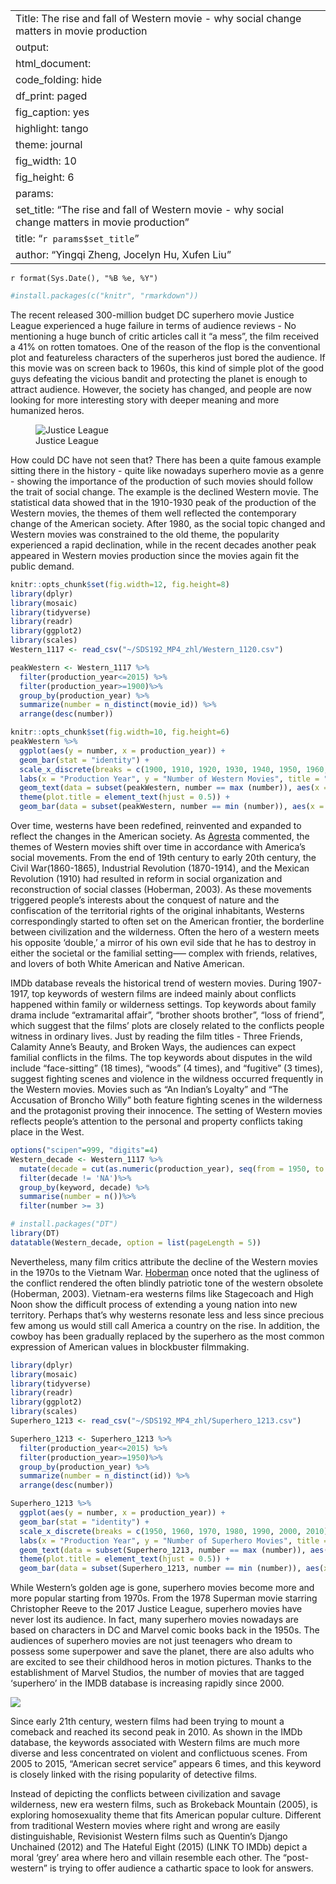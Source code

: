 
---
Title: The rise and fall of Western movie  - why social change matters in movie production
output: 
  html_document: 
    code_folding: hide
    df_print: paged
    fig_caption: yes
    highlight: tango
    theme: journal
    fig_width: 10
    fig_height: 6
params:
  set_title: "The rise and fall of Western movie  - why social change matters in movie production"
title: "`r params$set_title`"
author: "Yingqi Zheng, Jocelyn Hu, Xufen Liu"
---

`r format(Sys.Date(), "%B %e, %Y")`


```r
#install.packages(c("knitr", "rmarkdown"))
```


The recent released 300-million budget DC superhero movie Justice League experienced a huge failure in terms of audience reviews - No mentioning a huge bunch of critic articles call it “a mess”, the film received a 41% on rotten tomatoes. One of the reason of the flop is the conventional plot and featureless characters of the superheros just bored the audience.  If this movie was on screen back to 1960s, this kind of simple plot of the good guys defeating the vicious bandit and protecting  the planet is enough to attract audience. However, the society has changed, and people are now looking for more interesting story with deeper meaning and more humanized heros. 


![Justice League](http://68.media.tumblr.com/dcadb241136cfe06eb644cf2df950665/tumblr_onfby1uLgh1snteogo2_r1_540.gif) 


How could DC have not seen that? There has been a quite famous example sitting there in the history - quite like nowadays superhero movie as a genre - showing the importance of the production of such movies should follow the trait of social change. The example is the declined Western movie. The statistical data showed that in the 1910-1930 peak of the production of the Western movies, the themes of them well reflected the contemporary change of the American society. After 1980, as the social topic changed and Western movies was constrained to the old theme, the popularity experienced a rapid declination, while in the recent decades another peak appeared in Western movies production since the movies again fit the public demand.


```r
knitr::opts_chunk$set(fig.width=12, fig.height=8) 
library(dplyr)
library(mosaic)
library(tidyverse)
library(readr)
library(ggplot2)
library(scales)
Western_1117 <- read_csv("~/SDS192_MP4_zhl/Western_1120.csv")
```


```r
peakWestern <- Western_1117 %>%
  filter(production_year<=2015) %>%
  filter(production_year>=1900)%>%
  group_by(production_year) %>%
  summarize(number = n_distinct(movie_id)) %>%
  arrange(desc(number))
```


```r
knitr::opts_chunk$set(fig.width=10, fig.height=6)
peakWestern %>%
  ggplot(aes(y = number, x = production_year)) +
  geom_bar(stat = "identity") +
  scale_x_discrete(breaks = c(1900, 1910, 1920, 1930, 1940, 1950, 1960, 1970, 1980, 1990, 2000, 2010)) +
  labs(x = "Production Year", y = "Number of Western Movies", title = "Number of Western Movies Between 1900 and 2015") + geom_bar(data = subset(peakWestern, number == max (number)), aes(x = production_year, y = number), fill = "red", stat = "identity") +
  geom_text(data = subset(peakWestern, number == max (number)), aes(x = production_year, y = number, label = production_year), hjust = -0.2) +
  theme(plot.title = element_text(hjust = 0.5)) +
  geom_bar(data = subset(peakWestern, number == min (number)), aes(x = production_year, y = number), fill = "blue", stat = "identity") 
```


Over time, westerns have been redefined, reinvented and expanded to reflect the changes in the American society. As [Agresta](https://www.theatlantic.com/entertainment/archive/2013/07/how-the-western-was-lost-and-why-it-matters/278057/) commented, the themes of Western movies shift over time in accordance with America's social movements. From the end of 19th century to early 20th century, the Civil War(1860-1865), Industrial Revolution (1870-1914), and the Mexican Revolution (1910) had resulted in reform in social organization and reconstruction of social classes (Hoberman, 2003).  As these movements triggered people’s interests about the conquest of nature and the confiscation of the territorial rights of the original inhabitants, Westerns correspondingly started to often set on the American frontier, the borderline between civilization and the wilderness. Often the hero of a western meets his opposite ‘double,’ a mirror of his own evil side that he has to destroy in either the societal or the familial setting----- complex with friends, relatives, and lovers of both White American and Native American. 

IMDb database reveals the historical trend of western movies. During 1907-1917, top keywords of western films are indeed mainly about conflicts happened within family or wilderness settings. Top keywords about family drama include “extramarital affair”,  “brother shoots brother”, “loss of friend”, which suggest that the films’ plots are closely related to the conflicts people witness in ordinary lives. Just by reading the film titles - Three Friends, Calamity Anne’s Beauty, and Broken Ways, the audiences can expect familial conflicts in the films. The top keywords about disputes in the wild include “face-sitting” (18 times), “woods” (4 times), and “fugitive” (3 times),  suggest fighting scenes and violence in the wildness occurred frequently in the Western movies. Movies such as “An Indian’s Loyalty” and “The Accusation of Broncho Willy” both feature fighting scenes in the wilderness and the protagonist proving their innocence. The setting of Western movies reflects people’s attention to the personal and property conflicts taking place in the West.

```r
options("scipen"=999, "digits"=4)
Western_decade <- Western_1117 %>%
  mutate(decade = cut(as.numeric(production_year), seq(from = 1950, to = 2010, by = 10), dig.lab = 5,  include.lowest = TRUE, include.highest = FALSE)) %>%
  filter(decade != 'NA')%>%
  group_by(keyword, decade) %>%
  summarise(number = n())%>%
  filter(number >= 3)
```


```r
# install.packages("DT")
library(DT)
datatable(Western_decade, option = list(pageLength = 5))
```


Nevertheless, many film critics attribute the decline of the Western movies in the 1970s to the Vietnam War. [Hoberman](https://books.google.com/books?id=MwkjZGjcy-0C&pg=PA129&lpg=PA129&dq=J.+Hoberman+wrote+that+%E2%80%9Csave+for+a+handful+of+releases,+the+western+itself+has+remained+defunct+since+the+fall+of+Saigon,%E2%80%9D&source=bl&ots=1WCITtnIYL&sig=RkN4j0tEpJ1Y4RTaUwWUzIwC8jk&hl=zh-CN&sa=X&ved=0ahUKEwjU8MH5kO_XAhWkg-AKHRN0Bs8Q6AEIMjAB#v=onepage&q=J.%20Hoberman%20wrote%20that%20%E2%80%9Csave%20for%20a%20handful%20of%20releases%2C%20the%20western%20itself%20has%20remained%20defunct%20since%20the%20fall%20of%20Saigon%2C%E2%80%9D&f=false) once noted that the ugliness of the conflict rendered the often blindly patriotic tone of the western obsolete (Hoberman, 2003). Vietnam-era westerns films like Stagecoach and High Noon show the difficult process of extending a young nation into new territory. Perhaps that’s why westerns resonate less and less since precious few among us would still call America a country on the rise. In addition, the cowboy has been gradually replaced by the superhero as the most common expression of American values in blockbuster filmmaking. 


```r
library(dplyr)
library(mosaic)
library(tidyverse)
library(readr)
library(ggplot2)
library(scales)
Superhero_1213 <- read_csv("~/SDS192_MP4_zhl/Superhero_1213.csv")
```


```r
Superhero_1213 <- Superhero_1213 %>%
  filter(production_year<=2015) %>%
  filter(production_year>=1950)%>%
  group_by(production_year) %>%
  summarize(number = n_distinct(id)) %>%
  arrange(desc(number))
```


```r
Superhero_1213 %>%
  ggplot(aes(y = number, x = production_year)) +
  geom_bar(stat = "identity") +
  scale_x_discrete(breaks = c(1950, 1960, 1970, 1980, 1990, 2000, 2010)) +
  labs(x = "Production Year", y = "Number of Superhero Movies", title = "Number of Superhero Movies Between 1900 and 2015") + geom_bar(data = subset(Superhero_1213, number == max (number)), aes(x = production_year, y = number), fill = "red", stat = "identity") +
  geom_text(data = subset(Superhero_1213, number == max (number)), aes(x = production_year, y = number, label = production_year), hjust = -0.2) +
  theme(plot.title = element_text(hjust = 0.5)) +
  geom_bar(data = subset(Superhero_1213, number == min (number)), aes(x = production_year, y = number), fill = "blue", stat = "identity") 
```


While Western’s golden age is gone, superhero movies become more and more popular starting from 1970s. From the 1978 Superman movie starring Christopher Reeve to the 2017 Justice League, superhero movies have never lost its audience. In fact, many superhero movies nowadays are based on characters in DC and Marvel comic books back in the 1950s. The audiences of superhero movies are not just teenagers who dream to possess some superpower and save the planet, there are also adults who are excited to see their childhood heros in motion pictures. Thanks to the establishment of Marvel Studios, the number of movies that are tagged ‘superhero’ in the IMDB database is increasing rapidly since 2000. 

![](https://timg04.bdimg.com/timg?wapbaike&quality=60&size=b960_614&sec=1349839550&di=0ea14544c18f57f499430d9ca28c7543&src=http://imgsrc.baidu.com/baike/pic/item/e824b899a9014c08bf3158a8027b02087bf4f4b1.jpg)


Since early 21th century, western films had been trying to mount a comeback and reached its second peak in 2010. As shown in the IMDb database, the keywords associated with Western films are much more diverse and less concentrated on violent and conflictuous scenes. From 2005 to 2015, “American secret service” appears 6 times, and this keyword is closely linked with the rising popularity of detective films.

Instead of depicting the conflicts between civilization and savage wilderness, new era western films, such as Brokeback Mountain (2005), is exploring homosexuality theme that fits American popular culture. Different from traditional Western movies where right and wrong are easily distinguishable, Revisionist Western films such as Quentin’s Django Unchained (2012) and The Hateful Eight (2015) (LINK TO IMDb) depict a moral 'grey' area where hero and villain resemble each other. The “post-western” is trying to offer audience a cathartic space to look for answers.



